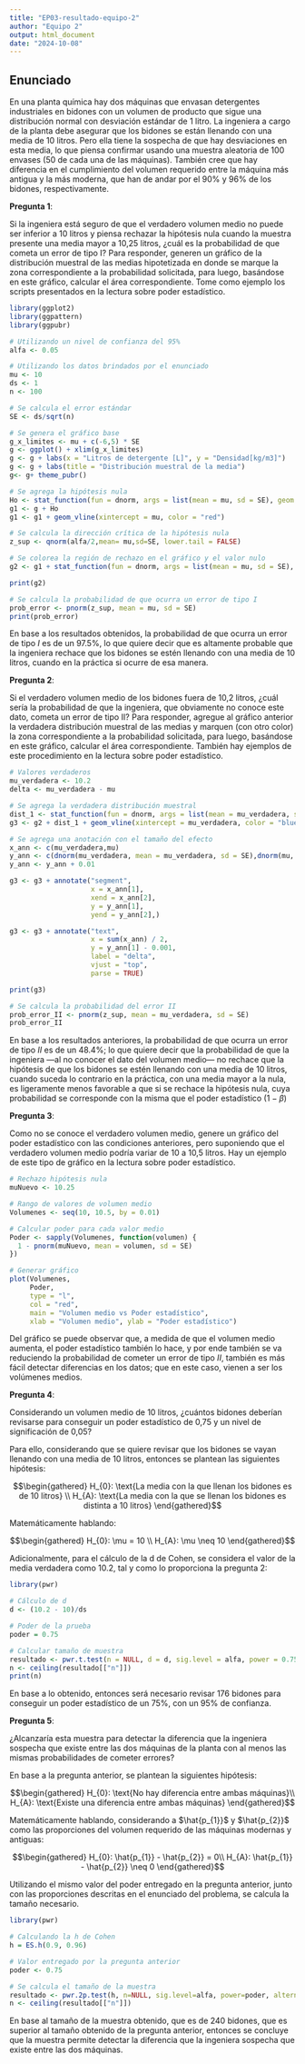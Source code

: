```yaml
---
title: "EP03-resultado-equipo-2"
author: "Equipo 2"
output: html_document
date: "2024-10-08"
---
```


## Enunciado

En una planta química hay dos máquinas que envasan detergentes industriales en bidones con un volumen de producto que sigue una distribución normal con desviación estándar de 1 litro. La ingeniera a cargo de la planta debe asegurar que los bidones se están llenando con una media de 10 litros. Pero ella tiene la sospecha de que hay desviaciones en esta media, lo que piensa confirmar usando una muestra aleatoria de 100 envases (50 de cada una de las máquinas). También cree que hay diferencia en el cumplimiento del volumen requerido entre la máquina más antigua y la más moderna, que han de andar por el 90% y 96% de los bidones, respectivamente.

**Pregunta 1**:

Si la ingeniera está seguro de que el verdadero volumen medio no puede ser inferior a 10 litros y piensa rechazar la hipótesis nula cuando la muestra presente una media mayor a 10,25 litros, ¿cuál es la probabilidad de que cometa un error de tipo I? Para responder, generen un gráfico de la distribución muestral de las medias hipotetizada en donde se marque la zona correspondiente a la probabilidad solicitada, para luego, basándose en este gráfico, calcular el área correspondiente. Tome como ejemplo los scripts presentados en la lectura sobre poder estadístico.

```r
library(ggplot2)
library(ggpattern)
library(ggpubr)

# Utilizando un nivel de confianza del 95%
alfa <- 0.05

# Utilizando los datos brindados por el enunciado
mu <- 10
ds <- 1
n <- 100

# Se calcula el error estándar
SE <- ds/sqrt(n)

# Se genera el gráfico base
g_x_limites <- mu + c(-6,5) * SE
g <- ggplot() + xlim(g_x_limites)
g <- g + labs(x = "Litros de detergente [L]", y = "Densidad[kg/m3]")
g <- g + labs(title = "Distribución muestral de la media")
g<- g+ theme_pubr()

# Se agrega la hipótesis nula
Ho <- stat_function(fun = dnorm, args = list(mean = mu, sd = SE), geom = "area", color = "red", fill = "red", alpha = 0.1)
g1 <- g + Ho
g1 <- g1 + geom_vline(xintercept = mu, color = "red")

# Se calcula la dirección crítica de la hipótesis nula
z_sup <- qnorm(alfa/2,mean= mu,sd=SE, lower.tail = FALSE)

# Se colorea la región de rechazo en el gráfico y el valor nulo
g2 <- g1 + stat_function(fun = dnorm, args = list(mean = mu, sd = SE), xlim = c(z_sup, g_x_limites[2]), geom = "area", fill = "red", alpha = 0.6)

print(g2)

# Se calcula la probabilidad de que ocurra un error de tipo I
prob_error <- pnorm(z_sup, mean = mu, sd = SE)
print(prob_error)

```

En base a los resultados obtenidos, la probabilidad de que ocurra un error de tipo $I$ es de un $97.5 \%$, lo que quiere decir que es altamente probable que la ingeniera rechace que los bidones se estén llenando con una media de 10 litros, cuando en la práctica si ocurre de esa manera.

**Pregunta 2**:

Si el verdadero volumen medio de los bidones fuera de 10,2 litros, ¿cuál sería la probabilidad de que la ingeniera, que obviamente no conoce este dato, cometa un error de tipo II? Para responder, agregue al gráfico anterior la verdadera distribución muestral de las medias y marquen (con otro color) la zona correspondiente a la probabilidad solicitada, para luego, basándose en este gráfico, calcular el área correspondiente. También hay ejemplos de este procedimiento en la lectura sobre poder estadístico.

```r
# Valores verdaderos
mu_verdadera <- 10.2
delta <- mu_verdadera - mu

# Se agrega la verdadera distribución muestral
dist_1 <- stat_function(fun = dnorm, args = list(mean = mu_verdadera, sd = SE), geom = "area", color = "blue", fill = "blue", alpha = 0.1)
g3 <- g2 + dist_1 + geom_vline(xintercept = mu_verdadera, color = "blue")

# Se agrega una anotación con el tamaño del efecto
x_ann <- c(mu_verdadera,mu)
y_ann <- c(dnorm(mu_verdadera, mean = mu_verdadera, sd = SE),dnorm(mu, mean = mu, sd = SE))
y_ann <- y_ann + 0.01

g3 <- g3 + annotate("segment", 
                    x = x_ann[1], 
                    xend = x_ann[2], 
                    y = y_ann[1], 
                    yend = y_ann[2],)

g3 <- g3 + annotate("text", 
                    x = sum(x_ann) / 2, 
                    y = y_ann[1] - 0.001, 
                    label = "delta", 
                    vjust = "top", 
                    parse = TRUE) 

print(g3)

# Se calcula la probabilidad del error II
prob_error_II <- pnorm(z_sup, mean = mu_verdadera, sd = SE)
prob_error_II
```

En base a los resultados anteriores, la probabilidad de que ocurra un error de tipo $II$ es de un $48.4 \%$; lo que quiere decir que la probabilidad de que la ingeniera —al no conocer el dato del volumen medio— no rechace que la hipótesis de que los bidones se estén llenando con una media de 10 litros, cuando suceda lo contrario en la práctica, con una media mayor a la nula, es ligeramente menos favorable a que si se rechace la hipótesis nula, cuya probabilidad se corresponde con la misma que el poder estadístico $(1-\beta)$

**Pregunta 3**:

Como no se conoce el verdadero volumen medio, genere un gráfico del poder estadístico con las condiciones anteriores, pero suponiendo que el verdadero volumen medio podría variar de 10 a 10,5 litros. Hay un ejemplo de este tipo de gráfico en la lectura sobre poder estadístico.

```r
# Rechazo hipótesis nula
muNuevo <- 10.25

# Rango de valores de volumen medio
Volumenes <- seq(10, 10.5, by = 0.01)

# Calcular poder para cada valor medio
Poder <- sapply(Volumenes, function(volumen) {
  1 - pnorm(muNuevo, mean = volumen, sd = SE)
})

# Generar gráfico
plot(Volumenes,
     Poder,
     type = "l",
     col = "red",
     main = "Volumen medio vs Poder estadístico",
     xlab = "Volumen medio", ylab = "Poder estadístico")

```

Del gráfico se puede observar que, a medida de que el volumen medio aumenta, el poder estadístico también lo hace, y por ende también se va reduciendo la probabilidad de cometer un error de tipo $II$, también es más fácil detectar diferencias en los datos; que en este caso, vienen a ser los volúmenes medios.

**Pregunta 4**:

Considerando un volumen medio de 10 litros, ¿cuántos bidones deberían revisarse para conseguir un poder estadístico de 0,75 y un nivel de significación de 0,05?

Para ello, considerando que se quiere revisar que los bidones se vayan llenando con una media de 10 litros, entonces se plantean las siguientes hipótesis:

$$\begin{gathered}
H_{0}: \text{La media con la que llenan los bidones es de 10 litros}  \\ 
H_{A}: \text{La media con la que se llenan los bidones es distinta a 10 litros}
\end{gathered}$$

Matemáticamente hablando:

$$\begin{gathered}    
H_{0}: \mu = 10 \\
H_{A}: \mu \neq 10 
\end{gathered}$$

Adicionalmente, para el cálculo de la $\text{d de Cohen}$, se considera el valor de la media verdadera como $10.2$, tal y como lo proporciona la pregunta 2:

```r
library(pwr)

# Cálculo de d
d <- (10.2 - 10)/ds

# Poder de la prueba
poder = 0.75

# Calcular tamaño de muestra
resultado <- pwr.t.test(n = NULL, d = d, sig.level = alfa, power = 0.75, type = "one.sample", alternative = "two.sided")
n <- ceiling(resultado[["n"]])
print(n)
```

En base a lo obtenido, entonces será necesario revisar $176$ bidones para conseguir un poder estadístico de un $75 \%$, con un $95 \%$ de confianza.

**Pregunta 5**:

¿Alcanzaría esta muestra para detectar la diferencia que la ingeniera sospecha que existe entre las dos máquinas de la planta con al menos las mismas probabilidades de cometer errores?

En base a la pregunta anterior, se plantean la siguientes hipótesis:

$$\begin{gathered}
H_{0}: \text{No hay diferencia entre ambas máquinas}\\ 
H_{A}: \text{Existe una diferencia entre ambas máquinas}
\end{gathered}$$

Matemáticamente hablando, considerando a $\hat{p_{1}}$ y $\hat{p_{2}}$ como las proporciones del volumen requerido de las máquinas modernas y antiguas:

$$\begin{gathered}
H_{0}: \hat{p_{1}} - \hat{p_{2}} = 0\\ 
H_{A}: \hat{p_{1}} - \hat{p_{2}} \neq 0
\end{gathered}$$

Utilizando el mismo valor del poder entregado en la pregunta anterior, junto con las proporciones descritas en el enunciado del problema, se calcula la tamaño necesario.

```r
library(pwr)

# Calculando la h de Cohen
h = ES.h(0.9, 0.96)

# Valor entregado por la pregunta anterior
poder <- 0.75

# Se calcula el tamaño de la muestra
resultado <- pwr.2p.test(h, n=NULL, sig.level=alfa, power=poder, alternative="two.sided")
n <- ceiling(resultado[["n"]])
```

En base al tamaño de la muestra obtenido, que es de $240$ bidones, que es superior al tamaño obtenido de la pregunta anterior, entonces se concluye que la muestra permite detectar la diferencia que la ingeniera sospecha que existe entre las dos máquinas.
